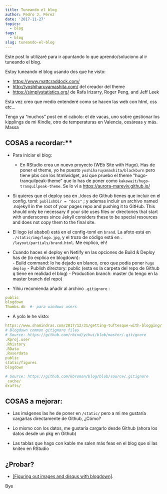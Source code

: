 ```yaml
---
title: Tuneando el blog
author: Pedro J. Pérez
date: '2017-11-27'
topics:
  - blog
tags:
  - blog
slug: tuneando-el-blog
---
```


Este post lo utilizaré para ir apuntando lo que aprendo/soluciono al ir tuneando el blog.


Estoy tuneando el blog usando dos que he visto:

  - <https://www.mattcraddock.com/>
  - <http://yoshiharuyamashita.com/> del creador del theme
  - <https://simplystatistics.org/> de Rafa Irizarry, Roger Peng, and Jeff Leek 
  

Esta vez creo que medio entenderé como se hacen las web con html, css etc…

Tengo ya "muchos" post en el cabolo: el de vacas, uno sobre gestionar los kipplings de mi Kindle, otro de temperaturas en Valencia, cesáreas y más. Massa


## COSAS a recordar:**

- Para iniciar el blog: 

  - En RStudio crea un nuevo proyecto (WEb Site with Hugo). Has de poner el theme, yo he puesto `yoshiharuyamashita/blackburn` pero tiene pbs con los htmlwidget, así que pruebo el theme "hugo-tranquilpeak-theme" que lo has de poner como  `kakawait/hugo-tranquilpeak-theme`. Se lo ví a <https://aurora-mareviv.github.io/>
  
  
- Si quieres que el deploy sea en ./docs de Github tienes que incluir en el config. toml: `publishDir = "docs"` ; y ademas incluir un archivo  named .nojekyll in the root of your pages repo and pushing it to GitHub. This should only be necessary if your site uses files or directories that start with underscores since Jekyll considers these to be special resources and does not copy them to the final site.

- El logo (el ababol) está en el config-toml en `brand`. La afoto está en `./static/img/logo.jpg`, y el trozo de código está en `. /layout/partials/brand.html`. Me explico, eh!

- Cuando haces el deploy en Netlify  en las opciones de Build & Deploy has de (lo explica en blogdown):   
      - Build command: lo he dejado en blanco, creo que podía poner `hugo deploy`
      - Publish directory: public (esta es la carpeta del repo de Github q tiene en realidad el blog)
      - Production branch: master (lo tengo en la master branch del repo)

- Yihiu recomienda añadir al archivo `.gitignore` : 

```yaml
public  
blogdown
Thumbs.db  #- para windows users
```

- A yolo le he visto:


```yaml
https://www.shamindras.com/2017/12/31/getting-tuftesque-with-blogging/  
# Blogdown common gitignore files
# Source: https://github.com/rbind/yihui/blob/master/.gitignore
.Rproj.user
.Rhistory
.RData
.Ruserdata
public
static/figures
blogdown

# Source: https://github.com/kbroman/blog/blob/source/.gitignore
_cache/
drafts/
```

## COSAS a mejorar:

- Las imágenes las he de poner en `/static/` pero a mi me gustaría cargarlas directamente de Github, ¿Cómo?


- Lo mismo con los datos, me gustaría cargarlo desde Github (ahora los datos desde un pkg en Github)

- Las tablas que hago con kable me salen más feas en el blog que si las kniteo en RStudio



## ¿Probar?

- [[Figuring out images and disqus with blogdown]](http://kgilds.rbind.io/2017/12/13/images/). 



Bye